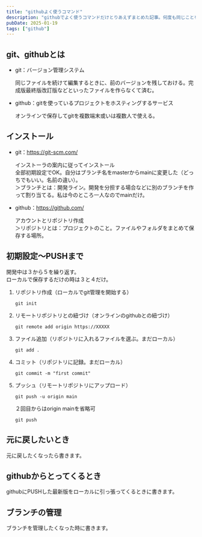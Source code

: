 ```yaml
---
title: "githubよく使うコマンド"
description: "githubでよく使うコマンドだけとりあえずまとめた記事。何度も同じことを調べたくない。"
pubDate: 2025-01-19
tags: ["github"]
---
```


## git、githubとは
- git：バージョン管理システム

    同じファイルを続けて編集するときに、前のバージョンを残しておける。完成版最終版改訂版などといったファイルを作らなくて済む。

- github：gitを使っているプロジェクトをホスティングするサービス

    オンラインで保存してgitを複数端末或いは複数人で使える。


## インストール
- git：https://git-scm.com/

    インストーラの案内に従ってインストール<br/>
    全部初期設定でOK。自分はブランチ名をmasterからmainに変更した（どっちでもいい。名前の違い）。<br/>
    ＞ブランチとは：開発ライン。開発を分担する場合などに別のブランチを作って割り当てる。私は今のところ一人なのでmainだけ。

- github：https://github.com/

    アカウントとリポジトリ作成<br/>
    ＞リポジトリとは：プロジェクトのこと。ファイルやフォルダをまとめて保存する場所。

    

## 初期設定～PUSHまで
開発中は３から５を繰り返す。<br/>
ローカルで保存するだけの時は３と４だけ。

1. リポジトリ作成（ローカルでgit管理を開始する）
    ```
    git init
    ```
2. リモートリポジトリとの紐づけ（オンラインのgithubとの紐づけ）
    ```
    git remote add origin https://XXXXX
    ```
3. ファイル追加（リポジトリに入れるファイルを選ぶ。まだローカル）
    ```（ファイル全部の場合）
    git add .
    ```
4. コミット（リポジトリに記録。まだローカル）
    ```
    git commit -m "first commit"
    ```
5. プッシュ（リモートリポジトリにアップロード）
    ```
    git push -u origin main
    ```
    ２回目からはorigin mainを省略可
    ```
    git push
    ```

## 元に戻したいとき

元に戻したくなったら書きます。

## githubからとってくるとき

githubにPUSHした最新版をローカルに引っ張ってくるときに書きます。

## ブランチの管理

ブランチを管理したくなった時に書きます。